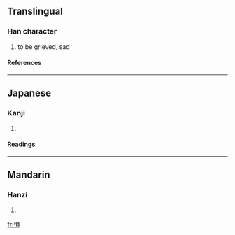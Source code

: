 ==Translingual==
===Han character===
{{Han char|rn=61|rad=心|as=10|sn=13|four=|canj=心口月金 (PRBC)}}
# to be grieved, sad
====References====
{{Han ref|kx=0396.110|dkj=10985|dj=0734.180|hdz=42336.100|uh=612A|ud=24874}}
----
==Japanese==
===Kanji===
{{ja-kanji|grade=|rs=心10}}
# {{defn|Japanese}} 
====Readings====
{{ja-readings|on=[[うん]] (un), [[いん]] (in)|kun=[[うれえるさま]] (ureerusama), [[うごく]] (ugoku), [[うれえる]] (ureeru)}}
----
==Mandarin==
===Hanzi===
{{cmn-hanzi|pin=[[yún]] (yun2)|wg=yün<sup>2</sup>}}
# {{defn|Mandarin}}

[[fr:愪]]